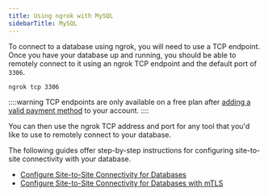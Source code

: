 ```yaml
---
title: Using ngrok with MySQL
sidebarTitle: MySQL
---
```


To connect to a database using ngrok, you will need to use a TCP endpoint. Once you have your database up and running, you should be able to remotely connect to it using an ngrok TCP endpoint and the default port of `3306`.

```bash
ngrok tcp 3306
```

::::warning
TCP endpoints are only available on a free plan after [adding a valid payment method](https://dashboard.ngrok.com/settings#id-verification) to your account.
::::

You can then use the ngrok TCP address and port for any tool that you'd like to use to remotely connect to your database.

The following guides offer step-by-step instructions for configuring site-to-site connectivity with your database.

- [Configure Site-to-Site Connectivity for
  Databases](/guides/site-to-site-connectivity/)
- [Configure Site-to-Site Connectivity for Databases with mTLS](/guides/site-to-site-connectivity/)
